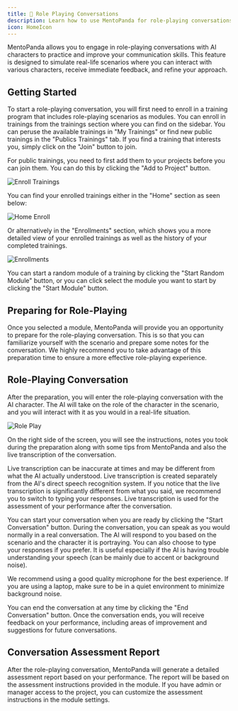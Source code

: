 ```yaml
---
title: 💬 Role Playing Conversations
description: Learn how to use MentoPanda for role-playing conversations to improve your communication skills
icon: HomeIcon
---
```


MentoPanda allows you to engage in role-playing conversations with AI characters to practice and improve your communication skills. This feature is designed to simulate real-life scenarios where you can interact with various characters, receive immediate feedback, and refine your approach.

## Getting Started
To start a role-playing conversation, you will first need to enroll in a training program that includes role-playing scenarios as modules. You can enroll in trainings from the trainings section where you can find on the sidebar. You can peruse the available trainings in "My Trainings" or find new public trainings in the "Publics Trainings" tab. If you find a training that interests you, simply click on the "Join" button to join.

<Callout type="info">
For public trainings, you need to first add them to your projects before you can join them. You can do this by clicking the "Add to Project" button.
</Callout>

![Enroll Trainings](https://bansnvpaqqmnoildskpz.supabase.co/storage/v1/object/public/docs/enroll-trainings.png)

You can find your enrolled trainings either in the "Home" section as seen below:

![Home Enroll](https://bansnvpaqqmnoildskpz.supabase.co/storage/v1/object/public/docs/home-enroll.png)

Or alternatively in the "Enrollments" section, which shows you a more detailed view of your enrolled trainings as well as the history of your completed trainings.

![Enrollments](https://bansnvpaqqmnoildskpz.supabase.co/storage/v1/object/public/docs/enrollments.png)

You can start a random module of a training by clicking the "Start Random Module" button, or you can click select the module you want to start by clicking the "Start Module" button.

## Preparing for Role-Playing
Once you selected a module, MentoPanda will provide you an opportunity to prepare for the role-playing conversation. This is so that you can familiarize yourself with the scenario and prepare some notes for the conversation. We highly recommend you to take advantage of this preparation time to ensure a more effective role-playing experience.

## Role-Playing Conversation
After the preparation, you will enter the role-playing conversation with the AI character. The AI will take on the role of the character in the scenario, and you will interact with it as you would in a real-life situation. 

![Role Play](https://bansnvpaqqmnoildskpz.supabase.co/storage/v1/object/public/docs/role-play.png)

On the right side of the screen, you will see the instructions, notes you took during the preparation along with some tips from MentoPanda and also the live transcription of the conversation.

<Callout type="warning">
Live transcription can be inaccurate at times and may be different from what the AI actually understood. Live transcription is created separately from the AI's direct speech recognition system. If you notice that the live transcription is significantly different from what you said, we recommend you to switch to typing your responses. Live transcription is used for the assessment of your performance after the conversation.
</Callout>

You can start your conversation when you are ready by clicking the "Start Conversation" button. During the conversation, you can speak as you would normally in a real conversation. The AI will respond to you based on the scenario and the character it is portraying. You can also choose to type your responses if you prefer. It is useful especially if the AI is having trouble understanding your speech (can be mainly due to accent or background noise).

<Callout type="info">
We recommend using a good quality microphone for the best experience. If you are using a laptop, make sure to be in a quiet environment to minimize background noise.
</Callout>

You can end the conversation at any time by clicking the "End Conversation" button. Once the conversation ends, you will receive feedback on your performance, including areas of improvement and suggestions for future conversations.

## Conversation Assessment Report
After the role-playing conversation, MentoPanda will generate a detailed assessment report based on your performance. The report will be based on the assessment instructions provided in the module. If you have admin or manager access to the project, you can customize the assessment instructions in the module settings.